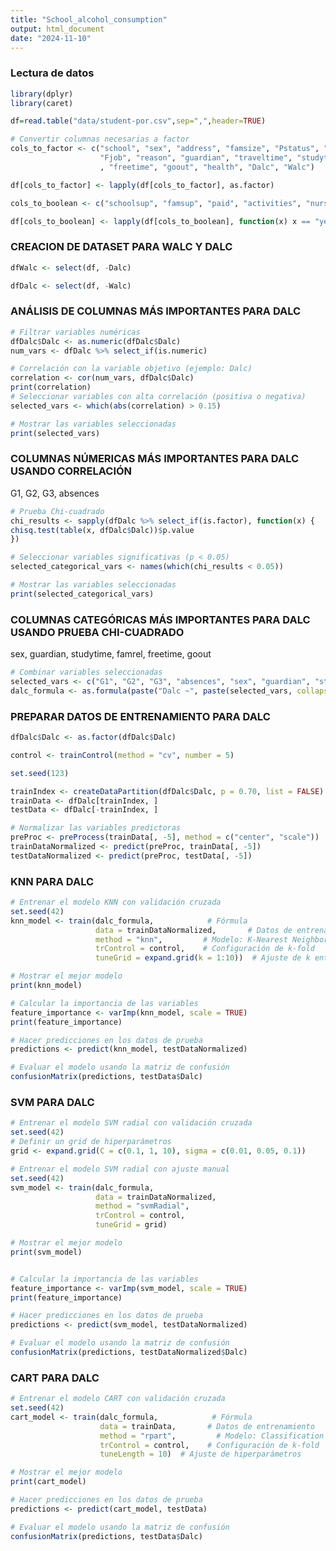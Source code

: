 ```yaml
---
title: "School_alcohol_consumption"
output: html_document
date: "2024-11-10"
---
```


### Lectura de datos

```r
library(dplyr)
library(caret)

df=read.table("data/student-por.csv",sep=",",header=TRUE)

# Convertir columnas necesarias a factor
cols_to_factor <- c("school", "sex", "address", "famsize", "Pstatus", "Medu", "Fedu", "Mjob", 
                    "Fjob", "reason", "guardian", "traveltime", "studytime" ,"famrel"
                    , "freetime", "goout", "health", "Dalc", "Walc")

df[cols_to_factor] <- lapply(df[cols_to_factor], as.factor)

cols_to_boolean <- c("schoolsup", "famsup", "paid", "activities", "nursery", "higher", "internet", "romantic")

df[cols_to_boolean] <- lapply(df[cols_to_boolean], function(x) x == "yes")

```
### CREACION DE DATASET PARA WALC Y DALC

```r
dfWalc <- select(df, -Dalc)

dfDalc <- select(df, -Walc)
```

### ANÁLISIS DE COLUMNAS MÁS IMPORTANTES PARA DALC
```r
# Filtrar variables numéricas
dfDalc$Dalc <- as.numeric(dfDalc$Dalc)
num_vars <- dfDalc %>% select_if(is.numeric)

# Correlación con la variable objetivo (ejemplo: Dalc)
correlation <- cor(num_vars, dfDalc$Dalc)
print(correlation)
# Seleccionar variables con alta correlación (positiva o negativa)
selected_vars <- which(abs(correlation) > 0.15)

# Mostrar las variables seleccionadas
print(selected_vars)
```

### COLUMNAS NÚMERICAS MÁS IMPORTANTES PARA DALC USANDO CORRELACIÓN
G1, G2, G3, absences

```r
# Prueba Chi-cuadrado
chi_results <- sapply(dfDalc %>% select_if(is.factor), function(x) {
chisq.test(table(x, dfDalc$Dalc))$p.value
})

# Seleccionar variables significativas (p < 0.05)
selected_categorical_vars <- names(which(chi_results < 0.05))

# Mostrar las variables seleccionadas
print(selected_categorical_vars)
```

### COLUMNAS CATEGÓRICAS MÁS IMPORTANTES PARA DALC USANDO PRUEBA CHI-CUADRADO
sex, guardian, studytime, famrel, freetime, goout

```r
# Combinar variables seleccionadas
selected_vars <- c("G1", "G2", "G3", "absences", "sex", "guardian", "studytime", "famrel", "freetime", "goout")
dalc_formula <- as.formula(paste("Dalc ~", paste(selected_vars, collapse = " + ")))
```

### PREPARAR DATOS DE ENTRENAMIENTO PARA DALC
```r
dfDalc$Dalc <- as.factor(dfDalc$Dalc)

control <- trainControl(method = "cv", number = 5)

set.seed(123)

trainIndex <- createDataPartition(dfDalc$Dalc, p = 0.70, list = FALSE)
trainData <- dfDalc[trainIndex, ]
testData <- dfDalc[-trainIndex, ]

# Normalizar las variables predictoras
preProc <- preProcess(trainData[, -5], method = c("center", "scale"))
trainDataNormalized <- predict(preProc, trainData[, -5])
testDataNormalized <- predict(preProc, testData[, -5])
```

### KNN PARA DALC
```r
# Entrenar el modelo KNN con validación cruzada
set.seed(42)
knn_model <- train(dalc_formula,            # Fórmula
                   data = trainDataNormalized,       # Datos de entrenamiento
                   method = "knn",         # Modelo: K-Nearest Neighbors
                   trControl = control,    # Configuración de k-fold
                   tuneGrid = expand.grid(k = 1:10))  # Ajuste de k entre 1 y 10

# Mostrar el mejor modelo
print(knn_model)

# Calcular la importancia de las variables
feature_importance <- varImp(knn_model, scale = TRUE)
print(feature_importance)
```

```r
# Hacer predicciones en los datos de prueba
predictions <- predict(knn_model, testDataNormalized)

# Evaluar el modelo usando la matriz de confusión
confusionMatrix(predictions, testData$Dalc)
```

### SVM PARA DALC
```r
# Entrenar el modelo SVM radial con validación cruzada
set.seed(42)
# Definir un grid de hiperparámetros
grid <- expand.grid(C = c(0.1, 1, 10), sigma = c(0.01, 0.05, 0.1))

# Entrenar el modelo SVM radial con ajuste manual
set.seed(42)
svm_model <- train(dalc_formula, 
                   data = trainDataNormalized, 
                   method = "svmRadial", 
                   trControl = control, 
                   tuneGrid = grid)

# Mostrar el mejor modelo
print(svm_model)


# Calcular la importancia de las variables
feature_importance <- varImp(svm_model, scale = TRUE)
print(feature_importance)

# Hacer predicciones en los datos de prueba
predictions <- predict(svm_model, testDataNormalized)

# Evaluar el modelo usando la matriz de confusión
confusionMatrix(predictions, testDataNormalized$Dalc)
```

### CART PARA DALC
```r
# Entrenar el modelo CART con validación cruzada
set.seed(42)
cart_model <- train(dalc_formula,            # Fórmula
                    data = trainData,       # Datos de entrenamiento
                    method = "rpart",         # Modelo: Classification and Regression Trees
                    trControl = control,    # Configuración de k-fold
                    tuneLength = 10)  # Ajuste de hiperparámetros

# Mostrar el mejor modelo
print(cart_model)

# Hacer predicciones en los datos de prueba
predictions <- predict(cart_model, testData)

# Evaluar el modelo usando la matriz de confusión
confusionMatrix(predictions, testData$Dalc)
```
